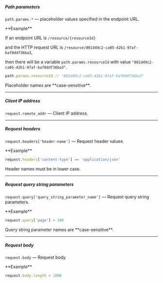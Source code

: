 ##### Path parameters

`path.params.*` — placeholder values specified in the endpoint URL.

<Info>
  **Example**
  
  If an endpoint URL is `/resource/{resourceId}`

  and the HTTP request URL is `/resource/801d49c2-ca05-42b1-97af-baf0ddf36ba3`,

  then there will be a variable `path.params.resourceId` with value `"801d49c2-ca05-42b1-97af-baf0ddf36ba3"`.

  ```js
  path.params.resourceId // "801d49c2-ca05-42b1-97af-baf0ddf36ba3"
  ```
</Info>

<Warning>
  Placeholder names are **case-sensitive**.
</Warning>

***

##### Client IP address

`request.remote_addr` — Client IP address.

***

##### Request headers

`request.headers['header-name']` — Request header values.

<Info>
  **Example**

  ```javascript
  request.headers['content-type'] == 'application/json'
  ```
</Info>


<Warning>
  Header names must be in lower case.
</Warning>


***

##### Request query string parameters

`request.query['query_string_parameter_name']` — Request query string parameters.

<Info>
  **Example**

  ```javascript
  request.query['page'] > 100
  ```
</Info>

<Warning>
  Query string parameter names are **case-sensitive**.
</Warning>

***

##### Request body

`request.body` — Request body.

<Info>
  **Example**

  ```javascript
  request.body.length > 1000
  ```
</Info>